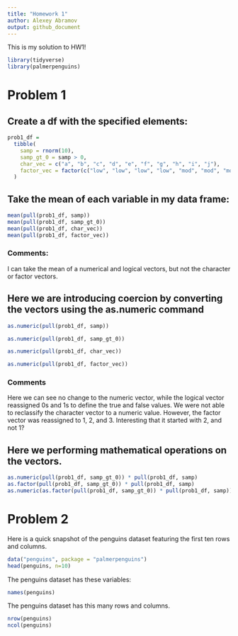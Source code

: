 ```yaml
---
title: "Homework 1"
author: Alexey Abramov
output: github_document
---
```


This is my solution to HW1!

```r
library(tidyverse)
library(palmerpenguins)
```

# Problem 1

## Create a df with the specified elements: 

```r
prob1_df = 
  tibble(
    samp = rnorm(10),
    samp_gt_0 = samp > 0,
    char_vec = c("a", "b", "c", "d", "e", "f", "g", "h", "i", "j"),
    factor_vec = factor(c("low", "low", "low", "low", "mod", "mod", "mod", "high", "high", "high"))
  )
```

## Take the mean of each variable in my data frame:

```r
mean(pull(prob1_df, samp))
mean(pull(prob1_df, samp_gt_0))
mean(pull(prob1_df, char_vec))
mean(pull(prob1_df, factor_vec))
```

### Comments:
I can take the mean of a numerical and logical vectors, but not the character or factor vectors. 

## Here we are introducing coercion by converting the vectors using the as.numeric command

```r
as.numeric(pull(prob1_df, samp))

as.numeric(pull(prob1_df, samp_gt_0))

as.numeric(pull(prob1_df, char_vec))

as.numeric(pull(prob1_df, factor_vec))
```

### Comments
Here we can see no change to the numeric vector, while the logical vector reassigned 0s and 1s to define the true and false values.  We were not able to reclassify the character vector to a numeric value.  However, the factor vector was reassigned to 1, 2, and 3.  Interesting that it started with 2, and not 1?  

## Here we performing mathematical operations on the vectors.

```r
as.numeric(pull(prob1_df, samp_gt_0)) * pull(prob1_df, samp)
as.factor(pull(prob1_df, samp_gt_0)) * pull(prob1_df, samp)
as.numeric(as.factor(pull(prob1_df, samp_gt_0)) * pull(prob1_df, samp))
```

# Problem 2

Here is a quick snapshot of the penguins dataset featuring the first ten rows and columns.  

```r
data("penguins", package = "palmerpenguins")
head(penguins, n=10)
```

The penguins dataset has these variables:
```r
names(penguins)
```

The penguins dataset has this many rows and columns.  
```r
nrow(penguins)
ncol(penguins)
```

